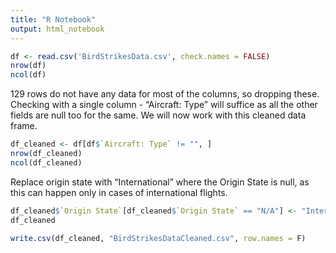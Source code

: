 ```yaml
---
title: "R Notebook"
output: html_notebook
---
```


```r
df <- read.csv('BirdStrikesData.csv', check.names = FALSE)
nrow(df)
ncol(df)
```

129 rows do not have any data for most of the columns, so dropping these.
Checking with a single column - "Aircraft: Type" will suffice as all the other
fields are null too for the same. We will now work with this cleaned data frame.
```r
df_cleaned <- df[df$`Aircraft: Type` != "", ]
nrow(df_cleaned)
ncol(df_cleaned)
```

Replace origin state with "International" where the Origin State is null,
as this can happen only in cases of international flights.
```r
df_cleaned$`Origin State`[df_cleaned$`Origin State` == "N/A"] <- "International"
df_cleaned
```

```r
write.csv(df_cleaned, "BirdStrikesDataCleaned.csv", row.names = F)
```

